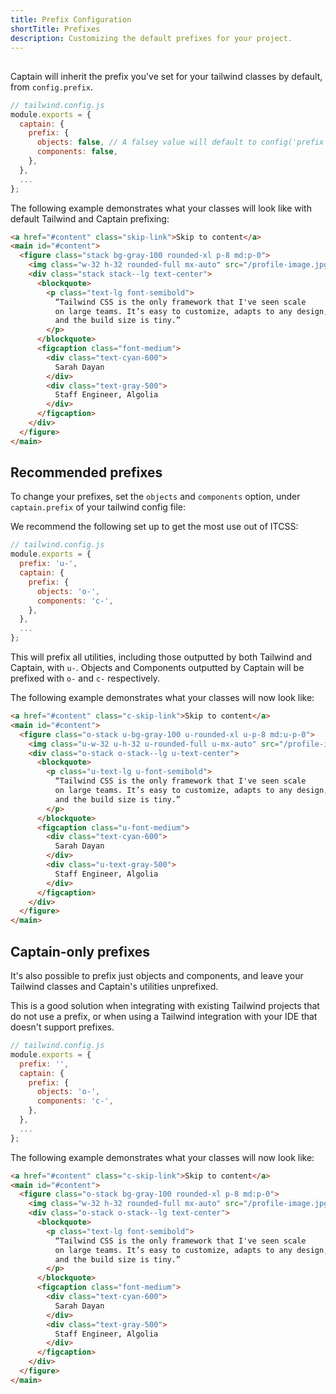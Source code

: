 ```yaml
---
title: Prefix Configuration
shortTitle: Prefixes
description: Customizing the default prefixes for your project.
---
```



## <Heading hidden>Overview</Heading>

Captain will inherit the prefix you've set for your tailwind classes by default, from `config.prefix`.

```js lightBlue
// tailwind.config.js
module.exports = {
  captain: {
    prefix: {
      objects: false, // A falsey value will default to config('prefix') instead
      components: false,
    },
  },
  ...
};
```

The following example demonstrates what your classes will look like with default Tailwind and Captain prefixing:

```html lightBlue
<a href="#content" class="skip-link">Skip to content</a>
<main id="#content">
  <figure class="stack bg-gray-100 rounded-xl p-8 md:p-0">
    <img class="w-32 h-32 rounded-full mx-auto" src="/profile-image.jpg" alt="" width="384" height="512">
    <div class="stack stack--lg text-center">
      <blockquote>
        <p class="text-lg font-semibold">
          “Tailwind CSS is the only framework that I've seen scale
          on large teams. It’s easy to customize, adapts to any design,
          and the build size is tiny.”
        </p>
      </blockquote>
      <figcaption class="font-medium">
        <div class="text-cyan-600">
          Sarah Dayan
        </div>
        <div class="text-gray-500">
          Staff Engineer, Algolia
        </div>
      </figcaption>
    </div>
  </figure>
</main>
```

## Recommended prefixes

To change your prefixes, set the `objects` and `components` option, under `captain.prefix` of your tailwind config file:

We recommend the following set up to get the most use out of ITCSS:

```js lightBlue
// tailwind.config.js
module.exports = {
  prefix: 'u-',
  captain: {
    prefix: {
      objects: 'o-',
      components: 'c-',
    },
  },
  ...
};
```

This will prefix all utilities, including those outputted by both Tailwind and Captain, with `u-`.
Objects and Components outputted by Captain will be prefixed with `o-` and `c-` respectively.

The following example demonstrates what your classes will now look like:

```html lightBlue
<a href="#content" class="c-skip-link">Skip to content</a>
<main id="#content">
  <figure class="o-stack u-bg-gray-100 u-rounded-xl u-p-8 md:u-p-0">
    <img class="u-w-32 u-h-32 u-rounded-full u-mx-auto" src="/profile-image.jpg" alt="" width="384" height="512">
    <div class="o-stack o-stack--lg u-text-center">
      <blockquote>
        <p class="u-text-lg u-font-semibold">
          “Tailwind CSS is the only framework that I've seen scale
          on large teams. It’s easy to customize, adapts to any design,
          and the build size is tiny.”
        </p>
      </blockquote>
      <figcaption class="u-font-medium">
        <div class="text-cyan-600">
          Sarah Dayan
        </div>
        <div class="u-text-gray-500">
          Staff Engineer, Algolia
        </div>
      </figcaption>
    </div>
  </figure>
</main>
```

## Captain-only prefixes

It's also possible to prefix just objects and components, and leave your Tailwind classes and Captain's utilities unprefixed.

This is a good solution when integrating with existing Tailwind projects that do not use a prefix, or when using a Tailwind
integration with your IDE that doesn't support prefixes.

```js lightBlue
// tailwind.config.js
module.exports = {
  prefix: '',
  captain: {
    prefix: {
      objects: 'o-',
      components: 'c-',
    },
  },
  ...
};
```

The following example demonstrates what your classes will now look like:

```html lightBlue
<a href="#content" class="c-skip-link">Skip to content</a>
<main id="#content">
  <figure class="o-stack bg-gray-100 rounded-xl p-8 md:p-0">
    <img class="w-32 h-32 rounded-full mx-auto" src="/profile-image.jpg" alt="" width="384" height="512">
    <div class="o-stack o-stack--lg text-center">
      <blockquote>
        <p class="text-lg font-semibold">
          “Tailwind CSS is the only framework that I've seen scale
          on large teams. It’s easy to customize, adapts to any design,
          and the build size is tiny.”
        </p>
      </blockquote>
      <figcaption class="font-medium">
        <div class="text-cyan-600">
          Sarah Dayan
        </div>
        <div class="text-gray-500">
          Staff Engineer, Algolia
        </div>
      </figcaption>
    </div>
  </figure>
</main>
```
